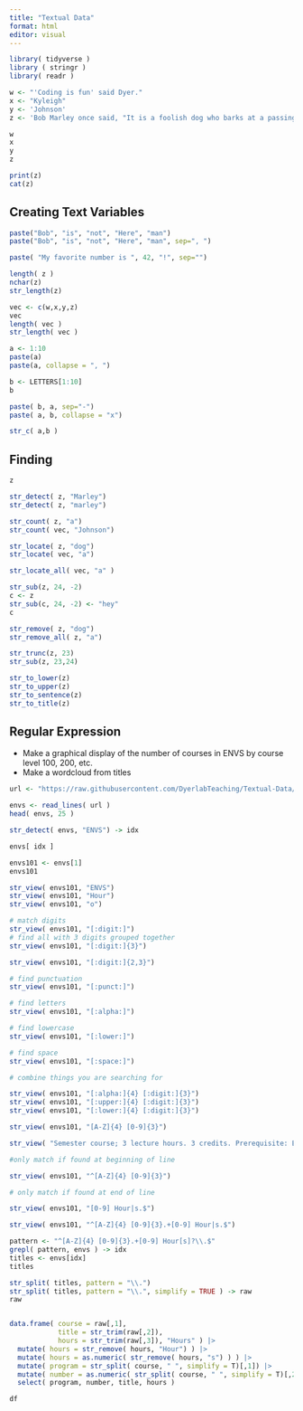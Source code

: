```yaml
---
title: "Textual Data"
format: html
editor: visual
---
```


```r
library( tidyverse )
library ( stringr )
library( readr )

```

```r
w <- "'Coding is fun' said Dyer."
x <- "Kyleigh"
y <- 'Johnson'
z <- 'Bob Marley once said, "It is a foolish dog who barks at a passing bird."'

w
x
y
z

print(z)
cat(z)
```

## Creating Text Variables

```r
paste("Bob", "is", "not", "Here", "man")
paste("Bob", "is", "not", "Here", "man", sep=", ")

paste( "My favorite number is ", 42, "!", sep="")

```

```r
length( z )
nchar(z)
str_length(z)
```

```r
vec <- c(w,x,y,z)
vec
length( vec )
str_length( vec )
```

```r
a <- 1:10
paste(a)
paste(a, collapse = ", ")

b <- LETTERS[1:10]
b

paste( b, a, sep="-")
paste( a, b, collapse = "x")

```

```r
str_c( a,b )

```

## Finding

```r
z

```

```r
str_detect( z, "Marley")
str_detect( z, "marley")
```

```r
str_count( z, "a")
str_count( vec, "Johnson")
```

```r
str_locate( z, "dog")
str_locate( vec, "a")
```

```r
str_locate_all( vec, "a" )

```

```r
str_sub(z, 24, -2)
c <- z
str_sub(c, 24, -2) <- "hey"
c
```

```r
str_remove( z, "dog")
str_remove_all( z, "a")
```

```r
str_trunc(z, 23)
str_sub(z, 23,24)
```

```r
str_to_lower(z)
str_to_upper(z)
str_to_sentence(z)
str_to_title(z)
```

## Regular Expression

-   Make a graphical display of the number of courses in ENVS by course level 100, 200, etc.
-   Make a wordcloud from titles

```r
url <- "https://raw.githubusercontent.com/DyerlabTeaching/Textual-Data/refs/heads/main/data/ENVSclasses.txt?token=GHSAT0AAAAAACWO27UIA46V72P7DBZEP5EKZYZFFXQ"

envs <- read_lines( url )
head( envs, 25 )

```

```r
str_detect( envs, "ENVS") -> idx

envs[ idx ]
```

```r
envs101 <- envs[1]
envs101
```

```r
str_view( envs101, "ENVS")
str_view( envs101, "Hour")
str_view( envs101, "o")

# match digits
str_view( envs101, "[:digit:]")
# find all with 3 digits grouped together
str_view( envs101, "[:digit:]{3}")

str_view( envs101, "[:digit:]{2,3}")
```

```r
# find punctuation
str_view( envs101, "[:punct:]")
```

```r
# find letters
str_view( envs101, "[:alpha:]")
```

```r
# find lowercase
str_view( envs101, "[:lower:]")

# find space
str_view( envs101, "[:space:]")

```

```r
# combine things you are searching for

str_view( envs101, "[:alpha:]{4} [:digit:]{3}")
str_view( envs101, "[:upper:]{4} [:digit:]{3}")
str_view( envs101, "[:lower:]{4} [:digit:]{3}")
```

```r
str_view( envs101, "[A-Z]{4} [0-9]{3}")

```

```r
str_view( "Semester course; 3 lecture hours. 3 credits. Prerequisite: ENVS 101 or", "[A-Z]{4} [0-9]{3}")

```

```r
#only match if found at beginning of line

str_view( envs101, "^[A-Z]{4} [0-9]{3}")

# only match if found at end of line

str_view( envs101, "[0-9] Hour|s.$")
```

```r
str_view( envs101, "^[A-Z]{4} [0-9]{3}.+[0-9] Hour|s.$")

```

```r
pattern <- "^[A-Z]{4} [0-9]{3}.+[0-9] Hour[s]?\\.$"
grepl( pattern, envs ) -> idx
titles <- envs[idx]
titles

```

```r
str_split( titles, pattern = "\\.")
str_split( titles, pattern = "\\.", simplify = TRUE ) -> raw
raw


data.frame( course = raw[,1],
            title = str_trim(raw[,2]),
            hours = str_trim(raw[,3]), "Hours" ) |>
  mutate( hours = str_remove( hours, "Hour") ) |>
  mutate( hours = as.numeric( str_remove( hours, "s") ) ) |>
  mutate( program = str_split( course, " ", simplify = T)[,1]) |>
  mutate( number = as.numeric( str_split( course, " ", simplify = T)[,2]) ) |>
  select( program, number, title, hours )

df


```




